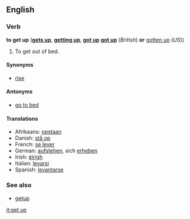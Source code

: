 ==English==
===Verb===
'''to get up''' ('''[[gets up]]''', '''[[getting up]]''', '''[[got up]]''' '''[[got up]]''' (''British'') '''or''' [[gotten up]] (''US''))

#To get out of bed.

====Synonyms====
*[[rise]]

====Antonyms====
*[[go to bed]]

====Translations====
*Afrikaans: [[opstaan]]
*Danish: [[stå op]]
*French: [[se lever]]
*German: [[aufstehen]], sich [[erheben]]
*Irish: [[éirigh]]
*Italian: [[levarsi]]
*Spanish: [[levantarse]]

===See also===
*[[getup]]

[[it:get up]]